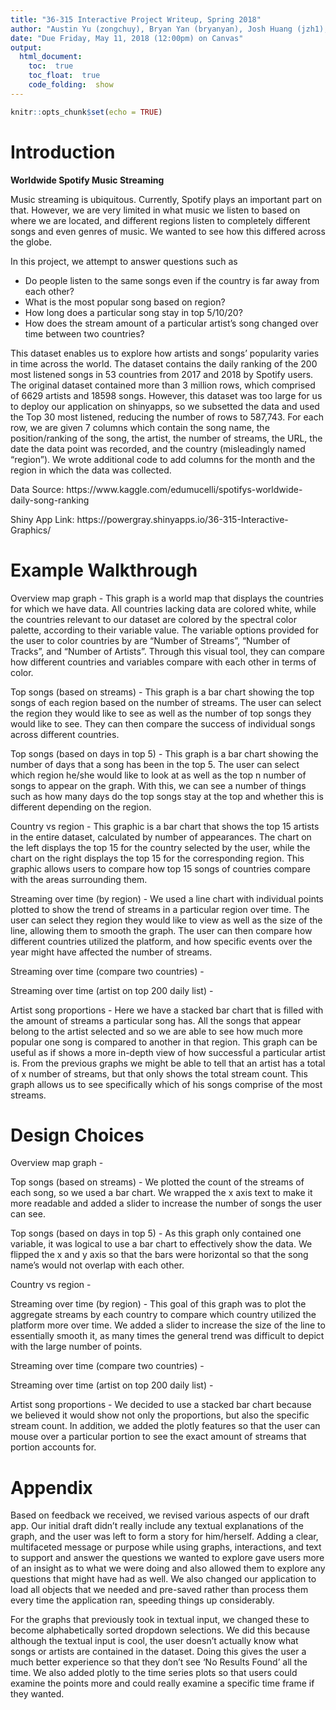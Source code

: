 ```yaml
---
title: "36-315 Interactive Project Writeup, Spring 2018"
author: "Austin Yu (zongchuy), Bryan Yan (bryanyan), Josh Huang (jzh1), Julie Kim (juliek1)"
date: "Due Friday, May 11, 2018 (12:00pm) on Canvas"
output: 
  html_document:
    toc:  true
    toc_float:  true
    code_folding:  show
---
```


```r
knitr::opts_chunk$set(echo = TRUE)
```


Introduction
===

**Worldwide Spotify Music Streaming**

Music streaming is ubiquitous. Currently, Spotify plays an important part on 
that. However, we are very limited in what music we listen to based on where we 
are located, and different regions listen to completely different songs and even 
genres of music. We wanted to see how this differed across the globe.

In this project, we attempt to answer questions such as

* Do people listen to the same songs even if the country is far away from each
other?
* What is the most popular song based on region?
* How long does a particular song stay in top 5/10/20?
* How does the stream amount of a particular artist's song changed over time 
between two countries?

This dataset enables us to explore how artists and songs' popularity varies in 
time across the world. The dataset contains the daily ranking of the 200 most
listened songs in 53 countries from 2017 and 2018 by Spotify users. The original
dataset contained more than 3 million rows, which comprised of 6629 artists and 
18598 songs. However, this dataset was too large for us to deploy our 
application on shinyapps, so we subsetted the data and used the Top 30 most 
listened, reducing the number of rows to 587,743. For each row, we are given 7 columns which contain the song name, the position/ranking of the song, 
the artist, the number of streams, the URL, the date the data point was 
recorded, and the country (misleadingly named "region"). We wrote additional code to add columns for the month and the region in which the data was collected. 

Data Source: https://www.kaggle.com/edumucelli/spotifys-worldwide-daily-song-ranking

Shiny App Link: https://powergray.shinyapps.io/36-315-Interactive-Graphics/ 


Example Walkthrough
===

Overview map graph - This graph is a world map that displays the countries for which we have data. All countries lacking data are colored white, while the countries relevant to our dataset are colored by the spectral color palette, according to their variable value. The variable options provided for the user to color countries by are "Number of Streams", "Number of Tracks", and "Number of Artists". Through this visual tool, they can compare how different countries and variables compare with each other in terms of color.

Top songs (based on streams) - This graph is a bar chart showing the top songs of each region based on the number of streams. The user can select the region they would like to see as well as the number of top songs they would like to see. They can then compare the success of individual songs across different countries.

Top songs (based on days in top 5) - This graph is a bar chart showing the 
number of days that a song has been in the top 5. The user can select which 
region he/she would like to look at as well as the top n number of songs to 
appear on the graph. With this, we can see a number of things such as how many
days do the top songs stay at the top and whether this is different depending
on the region. 

Country vs region - This graphic is a bar chart that shows the top 15 artists in the entire dataset, calculated by number of appearances. The chart on the left displays the top 15 for the country selected by the user, while the chart on the right displays the top 15 for the corresponding region. This graphic allows users to compare how top 15 songs of countries compare with the areas surrounding them.  

Streaming over time (by region) - We used a line chart with individual points plotted to show the trend of streams in a particular region over time. The user can select they region they would like to view as well as the size of the line, allowing them to smooth the graph. The user can then compare how different countries utilized the platform, and how specific events over the year might have affected the number of streams.

Streaming over time (compare two countries) - 

Streaming over time (artist on top 200 daily list) - 

Artist song proportions - Here we have a stacked bar chart that is filled with
the amount of streams a particular song has. All the songs that appear belong
to the artist selected and so we are able to see how much more popular one 
song is compared to another in that region. This graph can be useful as if 
shows a more in-depth view of how successful a particular artist is. From the 
previous graphs we might be able to tell that an artist has a total of x 
number of streams, but that only shows the total stream count. This graph allows
us to see specifically which of his songs comprise of the most streams.

Design Choices
===

Overview map graph - 

Top songs (based on streams) - We plotted the count of the streams of each song, so we used a bar chart. We wrapped the x axis text to make it more readable and added a slider to increase the number of songs the user can see. 

Top songs (based on days in top 5) - As this graph only contained one variable,
it was logical to use a bar chart to effectively show the data. We flipped the
x and y axis so that the bars were horizontal so that the song name's would not
overlap with each other. 

Country vs region - 

Streaming over time (by region) - This goal of this graph was to plot the aggregate streams by each country to compare which country utilized the platform more over time. We added a slider to increase the size of the line to essentially smooth it, as many times the general trend was difficult to depict with the large number of points.

Streaming over time (compare two countries) - 

Streaming over time (artist on top 200 daily list) - 

Artist song proportions - We decided to use a stacked bar chart because we 
believed it would show not only the proportions, but also the specific stream
count. In addition, we added the plotly features so that the user can mouse
over a particular portion to see the exact amount of streams that portion 
accounts for. 

Appendix
===

Based on feedback we received, we revised various aspects of our draft app. Our
initial draft didn't really include any textual explanations of the graph,
and the user was left to form a story for him/herself. Adding a clear, 
multifaceted message or purpose while using graphs, interactions, and text to
support and answer the questions we wanted to explore gave users more of
an insight as to what we were doing and also allowed them to explore any
questions that might have had as well. We also changed our application to load 
all objects that we needed and pre-saved rather than process them every time 
the application ran, speeding things up considerably. 

For the graphs that previously took in textual input, we changed these to become
alphabetically sorted dropdown selections. We did this because although the 
textual input is cool, the user doesn't actually know what songs or artists are
contained in the dataset. Doing this gives the user a much better experience so 
that they don't see 'No Results Found' all the time. We also added plotly to the
time series plots so that users could examine the points more and could really 
examine a specific time frame if they wanted. 


